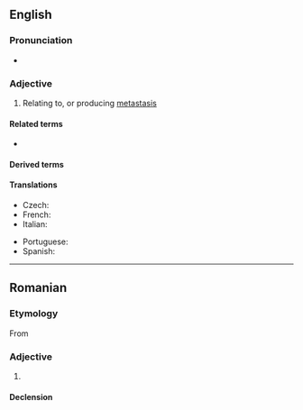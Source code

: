 ==English==

===Pronunciation===
* {{IPA|en|/mɛtəˈstætɪk/}}

===Adjective===
{{en-adj|-}}

# {{lb|en|medicine}} Relating to, or producing [[metastasis]]

====Related terms====
* {{l|en|metastasis}}

====Derived terms====
{{der3|en
|nonmetastatic
|micrometastatic
|antimetastatic
|intermetastatic
|prometastatic
|metastatically
|premetastatic
|oligometastatic
|multimetastatic
|metastaticity
|macrometastatic
|plurimetastatic
|supermetastatic}}

====Translations====
{{trans-top|relating to metastasis}}
* Czech: {{t|cs|metastatický}}
* French: {{t+|fr|métastatique}}
* Italian: {{t+|it|metastatico}}
{{trans-mid}}
* Portuguese: {{t|pt|metastático|m}}
* Spanish: {{t|es|metastático}}
{{trans-bottom}}

----

==Romanian==

===Etymology===
From {{bor|ro|fr|métastatique}}

===Adjective===
{{ro-adj}}

# {{l|en|metastatic}}

====Declension====
{{ro-decl-adj}}